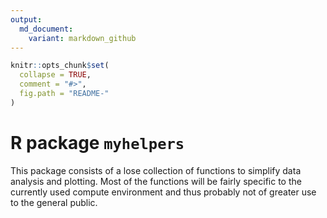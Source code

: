 ```yaml
---
output:
  md_document:
    variant: markdown_github
---
```


<!-- README.md is generated from README.Rmd. Please edit that file -->

```r
knitr::opts_chunk$set(
  collapse = TRUE,
  comment = "#>",
  fig.path = "README-"
)
```
# R package `myhelpers`
This package consists of a lose collection of functions to simplify data analysis and plotting. Most of the functions will be fairly specific to the currently used compute environment and thus probably not of greater use to the general public.
